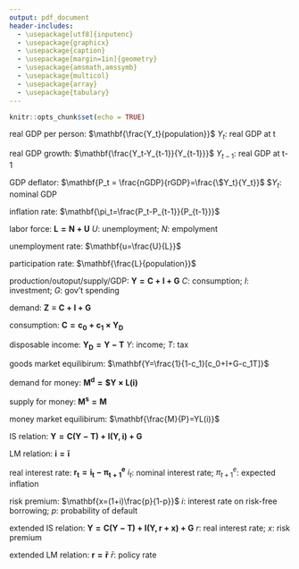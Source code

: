 ```yaml
---
output: pdf_document
header-includes: 
  - \usepackage[utf8]{inputenc}
  - \usepackage{graphicx}
  - \usepackage{caption}
  - \usepackage[margin=1in]{geometry}
  - \usepackage{amsmath,amssymb}
  - \usepackage{multicol}
  - \usepackage{array}
  - \usepackage{tabulary}
---
```


```r
knitr::opts_chunk$set(echo = TRUE)
```

\newcommand{\class}{EC 313, Summer 2019}
\newcommand{\term}{Xiang LI (GE)}
\newcommand{\examnum}{Midterm}

\noindent
\begin{tabular*}{\textwidth}{l @{\extracolsep{\fill}} r @{\extracolsep{6pt}} l}
\textbf{\class} & \textbf{Name: } & \makebox[2in]{\hrulefill}\\
\textbf{\term} &&\\
\textbf{\examnum} & \textbf{UO ID: } & \makebox[2in]{\hrulefill}\\
\end{tabular*}
\rule[2ex]{\textwidth}{2pt}



\textbf{FORMULAS}

real GDP per person: $\mathbf{\frac{Y_t}{population}}$ \hspace{3.3in} $Y_t$: real GDP at t 

real GDP growth: $\mathbf{\frac{Y_t-Y_{t-1}}{Y_{t-1}}}$ \hspace{3.3in} $Y_{t-1}$: real GDP at t-1

GDP deflator: $\mathbf{P_t = \frac{nGDP}{rGDP}=\frac{\$Y_t}{Y_t}}$ \hspace{3.3in} $\$Y_t$: nominal GDP

inflation rate: $\mathbf{\pi_t=\frac{P_t-P_{t-1}}{P_{t-1}}}$ 

labor force: $\mathbf{L=N+U}$ \hspace{2.7in} $U$: unemployment; $N$: empolyment

unemployment rate: $\mathbf{u=\frac{U}{L}}$  

participation rate: $\mathbf{\frac{L}{population}}$

production/outoput/supply/GDP: $\mathbf{Y=C+I+G}$  \hspace{.2in} $C$: consumption; $I$: investment; $G$: gov't spending

demand: $\mathbf{Z \equiv C+I+G}$   

consumption: $\mathbf{C = c_0 + c_1 \times Y_D}$

disposable income: $\mathbf{Y_D= Y-T}$ \hspace{3.3in} $Y$: income; $T$: tax

goods market equilibirum: $\mathbf{Y=\frac{1}{1-c_1}[c_0+I+G-c_1T]}$

demand for money: $\mathbf{M^d=\$Y \times L(i)}$

supply for money: $\mathbf{M^s=M}$

money market equilibirum: $\mathbf{\frac{M}{P}=YL(i)}$

IS relation: $\mathbf{Y=C(Y-T)+I(Y,i)+G}$

LM relation: $\mathbf{i=\bar{i}}$

real interest rate: $\mathbf{r_t = i_t - \pi^e_{t+1}}$  \hspace{1.4in} $i_t$: nominal interest rate; $\pi^e_{t+1}$: expected inflation

risk premium: $\mathbf{x=(1+i)\frac{p}{1-p}}$ \hspace{.8in} $i$: interest rate on risk-free borrowing; $p$: probability of default

extended IS relation: $\mathbf{Y=C(Y-T)+I(Y,r+x)+G}$ \hspace{.8in} $r$: real interest rate; $x$: risk premium

extended LM relation: $\mathbf{r=\bar{r}}$ \hspace{3.9in} $\bar{r}$: policy rate

